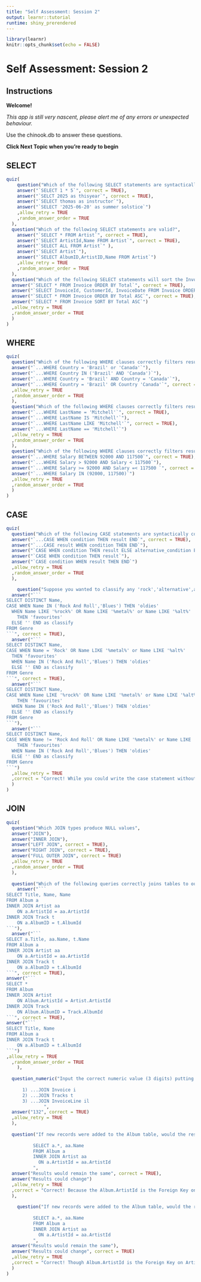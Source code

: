 ```yaml
---
title: "Self Assessment: Session 2"
output: learnr::tutorial
runtime: shiny_prerendered
---
```


```r
library(learnr)
knitr::opts_chunk$set(echo = FALSE)
```
# Self Assessment: Session 2

## Instructions

**Welcome!**

*This app is still very nascent, please alert me of any errors or unexpected behaviour.*

Use the chinook.db to answer these questions.
 
**Click Next Topic when you're ready to begin**

## SELECT

```r
quiz(
    question("Which of the following SELECT statements are syntactically correct (even if not meaningful)?",
    answer("`SELECT 1 * 5`", correct = TRUE),
    answer("`SELCT 2025 as thisyear`", correct = TRUE),
    answer("`SELECT thomas as instructor`"),
    answer("`SELECT '2025-06-20' as summer solstice`")
    ,allow_retry = TRUE
    ,random_answer_order = TRUE
  ),
  question("Which of the following SELECT statements are valid?",
    answer("`SELECT * FROM Artist`", correct = TRUE),
    answer("`SELECT ArtistId,Name FROM Artist`", correct = TRUE),
    answer("`SELECT ALL FROM Artist`" ),
    answer("`SELECT Artist`"),
    answer("`SELECT AlbumID,ArtistID,Name FROM Artist`")
    ,allow_retry = TRUE
    ,random_answer_order = TRUE
  ),
  question("Which of the following SELECT statements will sort the Invoice table by the smallest Total values?",
  answer("`SELECT * FROM Invoice ORDER BY Total`", correct = TRUE),
  answer("`SELECT InvoiceId, CustomerId, InvoiceDate FROM Invoice ORDER BY Total`", correct = TRUE),
  answer("`SELECT * FROM Invoice ORDER BY Total ASC`", correct = TRUE),
  answer("`SELECT * FROM Invoice SORT BY Total ASC`")
  ,allow_retry = TRUE
  ,random_answer_order = TRUE
  )
)
```

## WHERE

```r
quiz(
  question("Which of the following WHERE clauses correctly filters results to show customers who reside in either 'Brazil' or 'Canada'? ",
  answer("`...WHERE Country = 'Brazil' or 'Canada'`"),
  answer("`...WHERE Country IN ('Brazil' AND 'Canada')`"),
  answer("`...WHERE Country = 'Brazil' AND Country = 'Canada'`"),
  answer("`...WHERE Country = 'Brazil' OR Country 'Canada'`", correct = TRUE)
  ,allow_retry = TRUE
  ,random_answer_order = TRUE
  ),
  question("Which of the following WHERE clauses correctly filters results to show only employees with the last name 'Mitchell'?",
  answer("`...WHERE LastName = 'Mitchell'`", correct = TRUE),
  answer("`...WHERE LastName IS 'Mitchell'`"),
  answer("`...WHERE LastName LIKE 'Mitchell'`", correct = TRUE),
  answer("`...WHERE LastName == 'Mitchell'`")
  ,allow_retry = TRUE
  ,random_answer_order = TRUE
  ),
  question("Which of the following WHERE clauses correctly filters results to show employees with a salary between 92000 and 117500?",
  answer("`...WHERE Salary BETWEEN 92000 AND 117500`", correct = TRUE),
  answer("`...WHERE Salary > 92000 AND Salary < 117500`"),
  answer("`...WHERE Salary >= 92000 AND Salary =< 117500 `", correct = TRUE),
  answer("`...WHERE Salary IN (92000, 117500)`")
  ,allow_retry = TRUE
  ,random_answer_order = TRUE
  )
)
```


## CASE

```r
quiz(
  question("Which of the following CASE statements are syntactically correct?",
  answer("`...CASE WHEN condition THEN result END`", correct = TRUE),
  answer("`...CASE result WHEN condition THEN END`"),
  answer("`CASE WHEN condition THEN result ELSE alternative_condition END`", correct = TRUE),
  answer("`CASE WHEN condition THEN result`"),
  answer("`CASE condition WHEN result THEN END`")
  ,allow_retry = TRUE
  ,random_answer_order = TRUE
  ),

    question("Suppose you wanted to classify any 'rock','alternative',and 'metal' genres into a single category: 'favourites', but want to classify 'Rock & Roll' and 'Blues into a separate category: 'oldies'. What is the correct case statements?",
  answer("```
SELECT DISTINCT Name,
CASE WHEN Name IN ('Rock And Roll','Blues') THEN 'oldies' 
  WHEN Name LIKE '%rock%' OR Name LIKE '%metal%' or Name LIKE '%alt%' 
	THEN 'favourites' 
  ELSE '' END as classify
FROM Genre
```", correct = TRUE),
  answer("```
SELECT DISTINCT Name,
CASE WHEN Name = 'Rock' OR Name LIKE '%metal%' or Name LIKE '%alt%' 
  THEN 'favourites'
  WHEN Name IN ('Rock And Roll','Blues') THEN 'oldies' 
  ELSE '' END as classify
FROM Genre
```", correct = TRUE),
  answer("```
SELECT DISTINCT Name,
CASE WHEN Name LIKE '%rock%' OR Name LIKE '%metal%' or Name LIKE '%alt%' 
	THEN 'favourites' 
  WHEN Name IN ('Rock And Roll','Blues') THEN 'oldies' 
  ELSE '' END as classify
FROM Genre
```"),
  answer("```
SELECT DISTINCT Name,
CASE WHEN Name != 'Rock And Roll' OR Name LIKE '%metal%' or Name LIKE '%alt%' 
	THEN 'favourites' 
  WHEN Name IN ('Rock And Roll','Blues') THEN 'oldies' 
  ELSE '' END as classify
FROM Genre
```")
  ,allow_retry = TRUE
  ,correct = "Correct! While you could write the case statement without a like statement and achieve a similar result, there may be more complex scenarios where this is harder. In those instances, the order of the case statement is crucial, as once a row is evaluated that it meets a criteria, it won't be re-evaluated."
  )
)
```

## JOIN


```r
quiz(
  question("Which JOIN types produce NULL values",
  answer("JOIN"),
  answer("INNER JOIN"),
  answer("LEFT JOIN", correct = TRUE),
  answer("RIGHT JOIN", correct = TRUE),
  answer("FULL OUTER JOIN", correct = TRUE)
  ,allow_retry = TRUE
  ,random_answer_order = TRUE
  ),
  
  question("Which of the following queries correctly joins tables to output all tracks and their corresponding arists and albums?",
    answer("```
SELECT Title, Name, Name 
FROM Album a
INNER JOIN Artist aa
	ON a.ArtistId = aa.ArtistId
INNER JOIN Track t
	ON a.AlbumID = t.AlbumId
```"),
  answer("```
SELECT a.Title, aa.Name, t.Name 
FROM Album a
INNER JOIN Artist aa
	ON a.ArtistId = aa.ArtistId
INNER JOIN Track t
	ON a.AlbumID = t.AlbumId
```", correct = TRUE),
answer("```
SELECT *
FROM Album 
INNER JOIN Artist
	ON Album.ArtistId = Artist.ArtistId
INNER JOIN Track
	ON Album.AlbumID = Track.AlbumId
```", correct = TRUE),
answer("```
SELECT Title, Name 
FROM Album a
INNER JOIN Track t
	ON a.AlbumID = t.AlbumId
```")
,allow_retry = TRUE
  ,random_answer_order = TRUE
    ),
  
  question_numeric("Input the correct numeric value (3 digits) putting the JOIN statements in correct order starting `FROM Customer c` in order to see all the tracks purchased by a customer.
                   
      1) ...JOIN Invoice i
      2) ...JOIN Tracks t
      3) ...JOIN InvoiceLine il
              ",
  answer("132", correct = TRUE)
  ,allow_retry = TRUE
  ),
  
  question("If new records were added to the Album table, would the result set change if the join type for the below query was switched to a LEFT JOIN instead?
          
          SELECT a.*, aa.Name
          FROM Album a
          INNER JOIN Artist aa
          	ON a.ArtistId = aa.ArtistId 
          ",
  answer("Results would remain the same", correct = TRUE),
  answer("Results could change")
  ,allow_retry = TRUE
  ,correct = "Correct! Because the Album.ArtistId is the Foreign Key on Artist, we know that there cannot be records in the Album table without a corresponding ArtistId."
  ),
  
    question("If new records were added to the Album table, would the result set change if the join type for the below query was switched to a RIGHT JOIN instead?
          
          SELECT a.*, aa.Name
          FROM Album a
          INNER JOIN Artist aa
          	ON a.ArtistId = aa.ArtistId 
          ",
  answer("Results would remain the same"),
  answer("Results could change", correct = TRUE)
  ,allow_retry = TRUE
  ,correct = "Correct! Though Album.ArtistId is the Foreign Key on Artist, we can have artists in the Artist table without corresponding Albums. In the case of a RIGHT JOIN, we would see NULL values for all a.* columns without a corresponding ArtistId." 
  )
)
```

